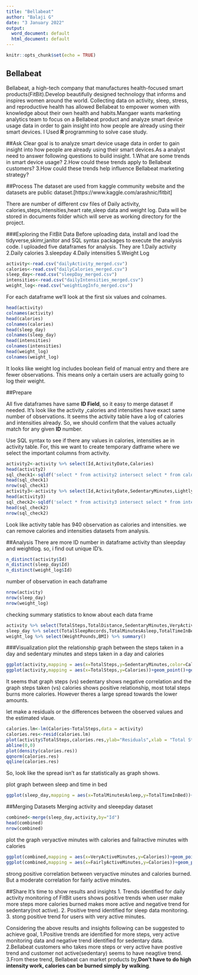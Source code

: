 ---
title: "Bellabeat"
author: "Balaji G"
date: "3 January 2022"
output:
  word_document: default
  html_document: default
---

```{r setup, include=FALSE}
knitr::opts_chunk$set(echo = TRUE)
```

## Bellabeat

Bellabeat, a high-tech company that manufactures health-focused smart products(FitBit).Develop beautifully designed technology that informs and inspires women around the world. Collecting data on activity, sleep, stress, and reproductive health has allowed Bellabeat to empower women with knowledge about their own health and habits.Mangaer wants marketing analytics team to focus on a Bellabeat product and analyze smart device usage data in order to gain insight into how people are already using their smart devices.
I Used **R** programming to solve case study.

##Ask
Clear goal is to analyze smart device usage data in order to gain insight into how people are already using their smart devices.As a analyst need to answer following questions to build insight.
  1.What are some trends in smart device usage?
  2.How could these trends apply to Bellabeat customers?
  3.How could these trends help influence Bellabeat marketing strategy?
  
##Process
The dataset are used from kaggle community website and the datasets are public dataset.[https://www.kaggle.com/arashnic/fitbit]

There are number of different csv files of Daily activity, calories,steps,intensities,heart rate,sleep data and weight log. Data will be stored in documents folder which will serve as working directory for the project.

###Exploring the FitBit Data
Before uploading data, install and load the tidyverse,skimr,janitor and SQL syntax packages to execute the analysis code. I uploaded five dataframes for analysis. They are
  1.Daily activity
  2.Daily calories
  3.sleepday
  4.Daily intensities
  5.Weight Log
  
```{r upload}
activity<-read.csv("dailyActivity_merged.csv")
calories<-read.csv("dailyCalories_merged.csv")
sleep_day<-read.csv("sleepDay_merged.csv")
intensities<-read.csv("dailyIntensities_merged.csv")
weight_log<-read.csv("weightLogInfo_merged.csv")
```

For each dataframe we'll look at the first six values and colnames.

```{r activity}
head(activity)
colnames(activity)
head(calories)
colnames(calories)
head(sleep_day)
colnames(sleep_day)
head(intensities)
colnames(intensities)
head(weight_log)
colnames(weight_log)
```

It looks like weight log includes boolean field of manual entry and there are fewer observations. This means only a certain users are actually going to log their weight.

##Prepare

All five dataframes have same **ID Field**, so it easy to merge dataset if needed. It's look like the activity ,calories and intensities have exact same number of observations. It seems the activity table have a log of calories and intensities already. So, we should confirm that the values actually match for any given **ID** number.

Use SQL syntax to see if there any values in calories, intensities ae in activity table. For, this we want to create temporary datframe where we select the important columns from activity.

```{r SQL}
activity2<-activity %>% select(Id,ActivityDate,Calories)
head(activity2)
sql_check1<-sqldf('select * from activity2 intersect select * from calories')
head(sql_check1)
nrow(sql_check1)
activity3<-activity %>% select(Id,ActivityDate,SedentaryMinutes,LightlyActiveMinutes,FairlyActiveMinutes,VeryActiveMinutes,SedentaryActiveDistance,LightActiveDistance,ModeratelyActiveDistance,VeryActiveDistance)
head(activity3)
sql_check2<-sqldf('select * from activity3 intersect select * from intensities')
head(sql_check2)
nrow(sql_check2)
```
Look like activity table has 940 observation as calories and intensities. we can remove calories and intensities datasets from analysis.

##Analysis
  There are more ID number in dataframe activity than sleepday and weightlog. so, i find out unique ID's.
```{r unique}
n_distinct(activity$Id)
n_distinct(sleep_day$Id)
n_distinct(weight_log$Id)
```  
number of observation in each dataframe
```{r rows}
nrow(activity)
nrow(sleep_day)
nrow(weight_log)
``` 
checking summary statistics to know about each data frame
```{r summary}
activity %>% select(TotalSteps,TotalDistance,SedentaryMinutes,VeryActiveMinutes) %>% summary()
sleep_day %>% select(TotalSleepRecords,TotalMinutesAsleep,TotalTimeInBed) %>% summary()
weight_log %>% select(WeightPounds,BMI) %>% summary()
``` 

###Visualization
plot the relationship graph between the steps taken in a day and sedentary minutes and steps taken in a day and calories
```{r}
ggplot(activity,mapping = aes(x=TotalSteps,y=SedentaryMinutes,color=Calories))+geom_point()
ggplot(activity,mapping = aes(x=TotalSteps,y=Calories))+geom_point()+geom_smooth(formula = 'y~x',method = lm)
``` 

It seems that graph steps (vs) sedentary shows negative correlation and the graph steps taken (vs) calories shows positive relationship, most total steps burns more calories. However theres a large spread towards the lower amounts.

let make a residuals or the differences between the observed values and the estimated vlaue.
```{r residuals}
calories.lm<-lm(Calories~TotalSteps,data = activity)
calories.res<-resid(calories.lm)
plot(activity$TotalSteps,calories.res,ylab="Residuals",xlab = "Total Steps",main = "Calories Burned")
abline(0,0)
plot(density(calories.res))
qqnorm(calories.res)
qqline(calories.res)
``` 

So, look like the spread isn't as far statistically as graph shows.

plot graph between sleep and time in bed

```{r}
ggplot(sleep_day,mapping = aes(x=TotalMinutesAsleep,y=TotalTimeInBed))+geom_point()
``` 

##Merging Datasets
Merging activity and sleeepday dataset
```{r}
combined<-merge(sleep_day,activity,by="Id")
head(combined)
nrow(combined)
``` 

plot the graph veryactive minutes with calories and failractive minutes with calories
```{r}
ggplot(combined,mapping = aes(x=VeryActiveMinutes,y=Calories))+geom_point()+geom_smooth(formula = y~x,method = lm)
ggplot(combined,mapping = aes(x=FairlyActiveMinutes,y=Calories))+geom_point()+geom_smooth(formula = y~x,method = lm)
``` 
 strong positive correlation between veryactive minutes and calories burned. But a moderate correlation for fairly active minutes.
 
##Share
  It's time to show results and insights
    1. Trends identified for daily activity monitoring of FitBit users shows positive trends when user make more steps more calories burned makes more active and negative trend for sedentary(not active).
    2. Positive trend identified for sleep data monitoring.
    3. stong positive trend for users with very active minutes.
  
  Considering the above results and insights following can be suggested to achieve goal,
    1.Positive trends are identified for more steps, very active monitoring data and negative trend identified for sedentary data.
    2.Bellabeat customers who takes more steps or very active have postive trend and customer not active(sedentary) seems to have neagtive trend.
    3.From these trend, Bellabeat can market products by,**Don't have to do high intensity work, calories can be burned simply by walking**.
    


